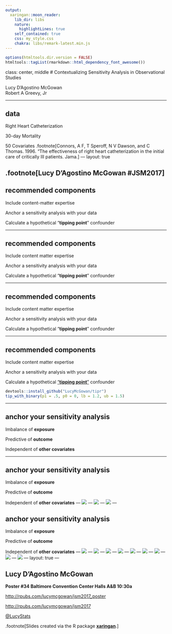 ```yaml
---
output:
  xaringan::moon_reader:
    lib_dir: libs
    nature:
      highlightLines: true
    self_contained: true
    css: my_style.css
    chakra: libs/remark-latest.min.js
---
```


```r
options(htmltools.dir.version = FALSE)
htmltools::tagList(rmarkdown::html_dependency_font_awesome())
```
class: center, middle 
# Contextualizing Sensitivity Analysis in Observational Studies

Lucy D'Agostino McGowan  
Robert A Greevy, Jr

---

## data
<span class="fa-stack fa-lg">
  <i class="fa fa-circle fa-stack-2x"></i>
  <i class="fa fa-heart fa-stack-1x fa-inverse"></i>
</span> Right Heart Catheterization

<span class="fa-stack fa-lg">
  <i class="fa fa-circle fa-stack-2x"></i>
  <i class="fa fa-frown-o fa-stack-1x fa-inverse"></i>
</span> 30-day Mortality

<span class="fa-stack fa-lg">
  <i class="fa fa-circle fa-stack-2x"></i>
  <i class="fa fa-table fa-stack-1x fa-inverse"></i>
</span> 50 Covariates
.footnote[Connors, A F, T Speroff, N V Dawson, and C Thomas. 1996. "The effectiveness of right heart catheterization in the initial care of critically III patients. Jama.]
---
layout: true

.footnote[Lucy D'Agostino McGowan \#JSM2017]
---


## recommended components

<span class="fa-stack fa-lg">
  <i class="fa fa-circle fa-stack-2x"></i>
  <i class="fa fa-user-md fa-stack-1x fa-inverse"></i>
</span> Include content-matter expertise

<span class="fa-stack fa-lg">
  <i class="fa fa-circle fa-stack-2x"></i>
  <i class="fa fa-anchor fa-stack-1x fa-inverse"></i>
</span> Anchor a sensitivity analysis with your data

<span class="fa-stack fa-lg">
  <i class="fa fa-circle fa-stack-2x"></i>
  <i class="fa fa-balance-scale fa-stack-1x fa-inverse"></i>
</span> Calculate a hypothetical "**tipping point**" confounder

---

## recommended components
<span class="fa-stack fa-lg">
  <i class="fa fa-circle fa-stack-2x fa-inverse-2"></i>
  <i class="fa fa-user-md fa-stack-1x fa-inverse"></i>
</span> Include content matter expertise

<span class="fa-stack fa-lg">
  <i class="fa fa-circle fa-stack-2x"></i>
  <i class="fa fa-anchor fa-stack-1x fa-inverse"></i>
</span> Anchor a sensitivity analysis with your data

<span class="fa-stack fa-lg">
  <i class="fa fa-circle fa-stack-2x fa-inverse-2"></i>
  <i class="fa fa-balance-scale fa-stack-1x fa-inverse"></i>
</span> Calculate a hypothetical "**tipping point**" confounder

---

## recommended components
<span class="fa-stack fa-lg">
  <i class="fa fa-circle fa-stack-2x fa-inverse-2"></i>
  <i class="fa fa-user-md fa-stack-1x fa-inverse"></i>
</span> Include content matter expertise

<span class="fa-stack fa-lg">
  <i class="fa fa-circle fa-stack-2x fa-inverse-2"></i>
  <i class="fa fa-anchor fa-stack-1x fa-inverse"></i>
</span> Anchor a sensitivity analysis with your data

<span class="fa-stack fa-lg">
  <i class="fa fa-circle fa-stack-2x"></i>
  <i class="fa fa-balance-scale fa-stack-1x fa-inverse"></i>
</span> Calculate a hypothetical "**tipping point**" confounder

---

## recommended components
<span class="fa-stack fa-lg">
  <i class="fa fa-circle fa-stack-2x fa-inverse-2"></i>
  <i class="fa fa-user-md fa-stack-1x fa-inverse"></i>
</span> Include content matter expertise

<span class="fa-stack fa-lg">
  <i class="fa fa-circle fa-stack-2x fa-inverse-2"></i>
  <i class="fa fa-anchor fa-stack-1x fa-inverse"></i>
</span> Anchor a sensitivity analysis with your data

<span class="fa-stack fa-lg">
  <i class="fa fa-circle fa-stack-2x"></i>
  <i class="fa fa-balance-scale fa-stack-1x fa-inverse"></i>
</span> Calculate a hypothetical ["**tipping point**"](http://rpubs.com/lucymcgowan/enar2017) confounder

```r
devtools::install_github("LucyMcGowan/tipr")
tip_with_binary(p1 = .5, p0 = 0, lb = 1.2, ub = 1.5)
```
---

## anchor your sensitivity analysis

<span class="fa-stack fa-lg">
  <i class="fa fa-circle fa-stack-2x"></i>
  <i class="fa fa-balance-scale fa-stack-1x fa-inverse"></i>
</span> Imbalance of **exposure**

<span class="fa-stack fa-lg">
  <i class="fa fa-circle fa-stack-2x"></i>
  <i class="fa fa-line-chart fa-stack-1x fa-inverse"></i>
</span> Predictive of **outcome** 


<span class="fa-stack fa-lg">
  <i class="fa fa-circle fa-stack-2x"></i>
  <i class="fa fa-group fa-stack-1x fa-inverse"></i>
</span> Independent of **other covariates**

---

## anchor your sensitivity analysis

<span class="fa-stack fa-lg">
  <i class="fa fa-circle fa-stack-2x"></i>
  <i class="fa fa-balance-scale fa-stack-1x fa-inverse"></i>
</span> Imbalance of **exposure**

<span class="fa-stack fa-lg">
  <i class="fa fa-circle fa-stack-2x fa-inverse-2"></i>
  <i class="fa fa-line-chart fa-stack-1x fa-inverse"></i>
</span> Predictive of **outcome** 


<span class="fa-stack fa-lg">
  <i class="fa fa-circle fa-stack-2x fa-inverse-2"></i>
  <i class="fa fa-group fa-stack-1x fa-inverse"></i>
</span> Independent of **other covariates**
---
![](https://raw.githubusercontent.com/LucyMcGowan/talks/master/2017-08_jsm/img/keynote/keynote.001.png)
---
![](https://raw.githubusercontent.com/LucyMcGowan/talks/master/2017-08_jsm/img/keynote/keynote.002.png)
---
![](https://raw.githubusercontent.com/LucyMcGowan/talks/master/2017-08_jsm/img/keynote/keynote.003.png)
---

## anchor your sensitivity analysis

<span class="fa-stack fa-lg">
  <i class="fa fa-circle fa-stack-2x fa-inverse-2"></i>
  <i class="fa fa-balance-scale fa-stack-1x fa-inverse"></i>
</span> Imbalance of **exposure**

<span class="fa-stack fa-lg">
  <i class="fa fa-circle fa-stack-2x "></i>
  <i class="fa fa-line-chart fa-stack-1x fa-inverse"></i>
</span> Predictive of **outcome** 


<span class="fa-stack fa-lg">
  <i class="fa fa-circle fa-stack-2x"></i>
  <i class="fa fa-group fa-stack-1x fa-inverse"></i>
</span> Independent of **other covariates**
---
![](https://raw.githubusercontent.com/LucyMcGowan/talks/master/2017-08_jsm/img/keynote/keynote.004.png)
---
![](https://raw.githubusercontent.com/LucyMcGowan/talks/master/2017-08_jsm/img/keynote/keynote.005.png)
---
![](https://raw.githubusercontent.com/LucyMcGowan/talks/master/2017-08_jsm/img/keynote/keynote.006.png)
---
![](https://raw.githubusercontent.com/LucyMcGowan/talks/master/2017-08_jsm/img/keynote/keynote.007.png)
---
![](https://raw.githubusercontent.com/LucyMcGowan/talks/master/2017-08_jsm/img/keynote/keynote.008.png)
---
![](https://raw.githubusercontent.com/LucyMcGowan/talks/master/2017-08_jsm/img/keynote/keynote.005.png)
---
![](https://raw.githubusercontent.com/LucyMcGowan/talks/master/2017-08_jsm/img/keynote/keynote.009.png)
---
![](https://raw.githubusercontent.com/LucyMcGowan/talks/master/2017-08_jsm/img/keynote/keynote.010.png)
---
![](https://raw.githubusercontent.com/LucyMcGowan/talks/master/2017-08_jsm/img/keynote/keynote.011.png)
---
layout: true
---

## Lucy D'Agostino McGowan
<span class="fa-stack fa-lg">
  <i class="fa fa-circle fa-stack-2x"></i>
  <i class="fa fa-question fa-stack-1x fa-inverse"></i>
</span> <b>Poster #34 Baltimore Convention Center Halls A&B 10:30a</b>

 <i class="fa fa-cog fa-spin fa-2x fa-fw"></i>
 [http://rpubs.com/lucymcgowan/jsm2017_poster](http://rpubs.com/lucymcgowan/jsm2017_poster)

<span class="fa-stack fa-lg">
  <i class="fa fa-circle fa-stack-2x"></i>
  <i class="fa fa-toggle-right fa-stack-1x fa-inverse"></i>
</span> [http://rpubs.com/lucymcgowan/jsm2017](http://rpubs.com/lucymcgowan/jsm2017)

<span class="fa-stack fa-lg">
  <i class="fa fa-circle fa-stack-2x"></i>
  <i class="fa fa-twitter fa-stack-1x fa-inverse"></i>
</span>
[@LucyStats](https://twitter.com/LucyStats)

.footnote[Slides created via the R package [**xaringan**](https://github.com/yihui/xaringan).]
